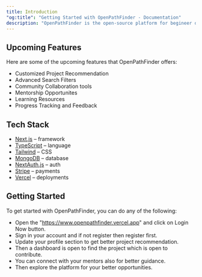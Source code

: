 ```yaml
---
title: Introduction
"og:title": "Getting Started with OpenPathFinder - Documentation"
description: "OpenPathFinder is the open-source platform for begineer developer to find their path."
---
```


## Upcoming Features

Here are some of the upcoming features that OpenPathFinder offers:

- Customized Project Recommendation
- Advanced Search Filters
- Community Collaboration tools
- Mentorship Opportunites
- Learning Resources
- Progress Tracking and Feedback


## Tech Stack

- [Next.js](https://nextjs.org/) – framework
- [TypeScript](https://www.typescriptlang.org/) – language
- [Tailwind](https://tailwindcss.com/) – CSS
- [MongoDB](https://www.mongodb.com/) – database
- [NextAuth.js](https://next-auth.js.org/) – auth
- [Stripe](https://stripe.com/) – payments
- [Vercel](https://vercel.com/) – deployments


## Getting Started

To get started with OpenPathFinder, you can do any of the following:

- Open the "https://www.openpathfinder.vercel.app" and click on Login Now button.
- Sign in your account and if not register then register first.
- Update your profile section to get better project recommendation.
- Then a dashboard is open to find the project which is open to contribute.
- You can connect with your mentors also for better guidance.
- Then explore the platform for your better opportunities.
